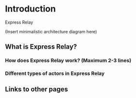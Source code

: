 # Introduction

Express Relay

(Insert minimalistic architecture diagram here)

## What is Express Relay?

### How does Express Relay work? (Maximum 2-3 lines)

### Different types of actors in Express Relay

## Links to other pages
